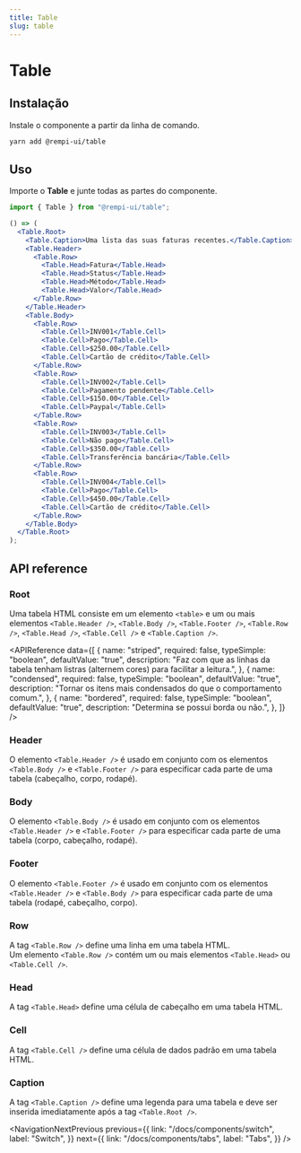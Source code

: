 ```yaml
---
title: Table
slug: table
---
```


# Table

<Description text="Um componente de tabela responsivo." />

<SelectVersion />

<PreviewComponent name="table" />

## Instalação

Instale o componente a partir da linha de comando.

```bash
yarn add @rempi-ui/table
```

## Uso

Importe o <strong>Table</strong> e junte todas as partes do componente.

```jsx
import { Table } from "@rempi-ui/table";

() => (
  <Table.Root>
    <Table.Caption>Uma lista das suas faturas recentes.</Table.Caption>
    <Table.Header>
      <Table.Row>
        <Table.Head>Fatura</Table.Head>
        <Table.Head>Status</Table.Head>
        <Table.Head>Método</Table.Head>
        <Table.Head>Valor</Table.Head>
      </Table.Row>
    </Table.Header>
    <Table.Body>
      <Table.Row>
        <Table.Cell>INV001</Table.Cell>
        <Table.Cell>Pago</Table.Cell>
        <Table.Cell>$250.00</Table.Cell>
        <Table.Cell>Cartão de crédito</Table.Cell>
      </Table.Row>
      <Table.Row>
        <Table.Cell>INV002</Table.Cell>
        <Table.Cell>Pagamento pendente</Table.Cell>
        <Table.Cell>$150.00</Table.Cell>
        <Table.Cell>Paypal</Table.Cell>
      </Table.Row>
      <Table.Row>
        <Table.Cell>INV003</Table.Cell>
        <Table.Cell>Não pago</Table.Cell>
        <Table.Cell>$350.00</Table.Cell>
        <Table.Cell>Transferência bancária</Table.Cell>
      </Table.Row>
      <Table.Row>
        <Table.Cell>INV004</Table.Cell>
        <Table.Cell>Pago</Table.Cell>
        <Table.Cell>$450.00</Table.Cell>
        <Table.Cell>Cartão de crédito</Table.Cell>
      </Table.Row>
    </Table.Body>
  </Table.Root>
);
```

## API reference

### Root

Uma tabela HTML consiste em um elemento `<table>` e um ou mais elementos `<Table.Header />`, `<Table.Body />`, `<Table.Footer />`, `<Table.Row />`, `<Table.Head />`, `<Table.Cell />` e `<Table.Caption />`.

<APIReference
  data={[
    {
      name: "striped",
      required: false,
      typeSimple: "boolean",
      defaultValue: "true",
      description:
        "Faz com que as linhas da tabela tenham listras (alternem cores) para facilitar a leitura.",
    },
    {
      name: "condensed",
      required: false,
      typeSimple: "boolean",
      defaultValue: "true",
      description:
        "Tornar os itens mais condensados do que o comportamento comum.",
    },
    {
      name: "bordered",
      required: false,
      typeSimple: "boolean",
      defaultValue: "true",
      description: "Determina se possui borda ou não.",
    },
  ]}
/>

### Header

O elemento `<Table.Header />` é usado em conjunto com os elementos `<Table.Body />` e `<Table.Footer />` para especificar cada parte de uma tabela (cabeçalho, corpo, rodapé).

### Body

O elemento `<Table.Body />` é usado em conjunto com os elementos `<Table.Header />` e `<Table.Footer />` para especificar cada parte de uma tabela (corpo, cabeçalho, rodapé).

### Footer

O elemento `<Table.Footer />` é usado em conjunto com os elementos `<Table.Header />` e `<Table.Body />` para especificar cada parte de uma tabela (rodapé, cabeçalho, corpo).

### Row

A tag `<Table.Row />` define uma linha em uma tabela HTML. <br />
Um elemento `<Table.Row />` contém um ou mais elementos `<Table.Head>` ou `<Table.Cell />`.

### Head

A tag `<Table.Head>` define uma célula de cabeçalho em uma tabela HTML.

### Cell

A tag `<Table.Cell />` define uma célula de dados padrão em uma tabela HTML.

### Caption

A tag `<Table.Caption />` define uma legenda para uma tabela e deve ser inserida imediatamente após a tag `<Table.Root />`.

<NavigationNextPrevious
  previous={{
    link: "/docs/components/switch",
    label: "Switch",
  }}
  next={{
    link: "/docs/components/tabs",
    label: "Tabs",
  }}
/>

<EditThisPage url="components/pt-BR/table/1.0.0.mdx" />